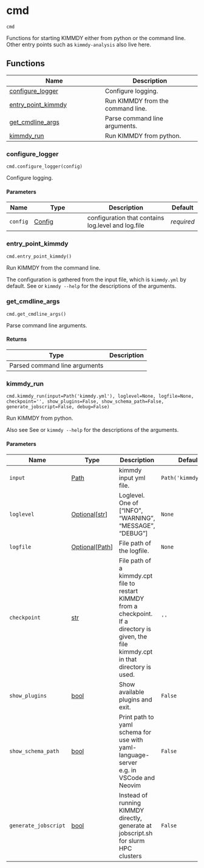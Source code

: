 # cmd { #kimmdy.cmd }

`cmd`

Functions for starting KIMMDY either from python or the command line.
Other entry points such as `kimmdy-analysis` also live here.

## Functions

| Name | Description |
| --- | --- |
| [configure_logger](#kimmdy.cmd.configure_logger) | Configure logging. |
| [entry_point_kimmdy](#kimmdy.cmd.entry_point_kimmdy) | Run KIMMDY from the command line. |
| [get_cmdline_args](#kimmdy.cmd.get_cmdline_args) | Parse command line arguments. |
| [kimmdy_run](#kimmdy.cmd.kimmdy_run) | Run KIMMDY from python. |

### configure_logger { #kimmdy.cmd.configure_logger }

`cmd.configure_logger(config)`

Configure logging.

#### Parameters

| Name     | Type                             | Description                                        | Default    |
|----------|----------------------------------|----------------------------------------------------|------------|
| `config` | [Config](`kimmdy.config.Config`) | configuration that contains log.level and log.file | _required_ |

### entry_point_kimmdy { #kimmdy.cmd.entry_point_kimmdy }

`cmd.entry_point_kimmdy()`

Run KIMMDY from the command line.

The configuration is gathered from the input file,
which is `kimmdy.yml` by default.
See [](`~kimmdy.cmd.get_cmdline_args`) or `kimmdy --help` for the descriptions of the arguments.

### get_cmdline_args { #kimmdy.cmd.get_cmdline_args }

`cmd.get_cmdline_args()`

Parse command line arguments.

#### Returns

| Type                          | Description   |
|-------------------------------|---------------|
| Parsed command line arguments |               |

### kimmdy_run { #kimmdy.cmd.kimmdy_run }

`cmd.kimmdy_run(input=Path('kimmdy.yml'), loglevel=None, logfile=None, checkpoint='', show_plugins=False, show_schema_path=False, generate_jobscript=False, debug=False)`

Run KIMMDY from python.

Also see See [](`~kimmdy.cmd.get_cmdline_args`) or `kimmdy --help` for the descriptions of the arguments.

#### Parameters

| Name                 | Type                                                    | Description                                                                                                                                 | Default              |
|----------------------|---------------------------------------------------------|---------------------------------------------------------------------------------------------------------------------------------------------|----------------------|
| `input`              | [Path](`pathlib.Path`)                                  | kimmdy input yml file.                                                                                                                      | `Path('kimmdy.yml')` |
| `loglevel`           | [Optional](`typing.Optional`)\[[str](`str`)\]           | Loglevel. One of ["INFO", "WARNING", "MESSAGE", "DEBUG"]                                                                                    | `None`               |
| `logfile`            | [Optional](`typing.Optional`)\[[Path](`pathlib.Path`)\] | File path of the logfile.                                                                                                                   | `None`               |
| `checkpoint`         | [str](`str`)                                            | File path of a kimmdy.cpt file to restart KIMMDY from a checkpoint. If a directory is given, the file kimmdy.cpt in that directory is used. | `''`                 |
| `show_plugins`       | [bool](`bool`)                                          | Show available plugins and exit.                                                                                                            | `False`              |
| `show_schema_path`   | [bool](`bool`)                                          | Print path to yaml schema for use with yaml-language-server e.g. in VSCode and Neovim                                                       | `False`              |
| `generate_jobscript` | [bool](`bool`)                                          | Instead of running KIMMDY directly, generate at jobscript.sh for slurm HPC clusters                                                         | `False`              |